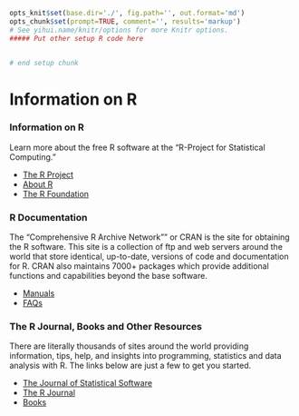 ```r
opts_knit$set(base.dir='./', fig.path='', out.format='md')
opts_chunk$set(prompt=TRUE, comment='', results='markup')
# See yihui.name/knitr/options for more Knitr options.
##### Put other setup R code here


# end setup chunk
```
# Information on R

### Information on R

Learn more about the free R software at the "R-Project for Statistical Computing."

* [The R Project](https://www.r-project.org/)
* [About R](https://www.r-project.org/about.html)
* [The R Foundation](https://www.r-project.org/foundation/)

  
### R Documentation

The "Comprehensive R Archive Network"" or CRAN is the site for obtaining the R software. This site is a collection of ftp and web servers around the world that store identical, up-to-date, versions of code and documentation for R. CRAN also maintains 7000+ packages which provide additional functions and capabilities beyond the base software.

* [Manuals](https://cran.r-project.org/manuals.html )
* [FAQs](https://cran.r-project.org/faqs.html)


### The R Journal, Books and Other Resources

There are literally thousands of sites around the world providing information, tips, help, and insights into programming, statistics and data analysis with R. The links below are just a few to get you started.

* [The Journal of Statistical Software](http://www.jstatsoft.org/index)
* [The R Journal](https://journal.r-project.org/)
* [Books](https://www.r-project.org/doc/bib/R-books.html)

